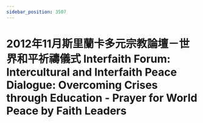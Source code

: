 ```yaml
---
sidebar_position: 3507
---
```



# 2012年11月斯里蘭卡多元宗教論壇－世界和平祈禱儀式 Interfaith Forum: Intercultural and Interfaith Peace Dialogue: Overcoming Crises through Education - Prayer for World Peace by Faith Leaders


<ReactPlayer controls='true' url='https://tw4.amtb.de/redirect/media/himp4/25/25-157/25-157-0001.mp4' />
